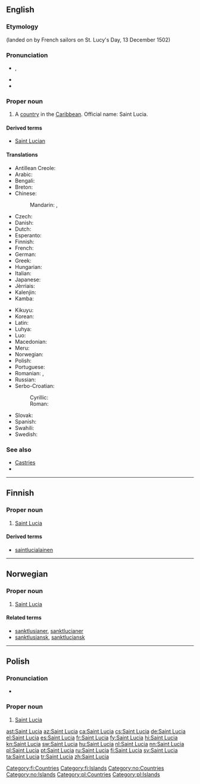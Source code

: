 ==English==

{{wikipedia}}

===Etymology===
{{etyl|la|en}} {{term|sancta||saint|lang=la}} {{term|Lucia||Lucy}} (landed on by French sailors on St. Lucy's Day, 13 December 1502)

===Pronunciation===
* {{a|UK|US}} {{IPA|/seɪnt ˈluː.ʃə/}}, {{X-SAMPA|/seInt "lu:.s@/}}
* {{audio|en-us-Saint Lucia.ogg|Audio (US)}}
* {{rhymes|uːʃə}}

===Proper noun===
{{en-proper noun}}

# A [[country]] in the [[Caribbean]]. Official name: Saint Lucia.

====Derived terms====
* [[Saint Lucian]]

====Translations====
{{trans-top|country in the Caribbean}}
* Antillean Creole: {{t|gcf|Sentlisi}}
* Arabic: {{t|ar|سانت لوسيا|f|tr=sant lusiya|sc=Arab}}
* Bengali: {{t|bn|সেন্ট লুসিয়া|sc=Beng}}
* Breton: {{t|br|Saint Lucia}}
* Chinese:
*: Mandarin: {{t+|cmn|聖盧西亞|sc=Hani}}, {{t|cmn|圣卢西亚|tr=Shènglúxīyà|sc=Hani}}
* Czech: {{t+|cs|Svatá Lucie|f}}
* Danish: {{t|da|Saint Lucia}}
* Dutch: {{l|nl|Saint Lucia}}
* Esperanto: {{t|eo|Sent-Lucio}}
* Finnish: {{l|fi|Saint Lucia}}
* French: {{t+|fr|Sainte-Lucie}} {{qualifier|used without the definite article}}
* German: {{l|de|Saint Lucia}}
* Greek: {{t+|el|Αγία Λουκία|tr=Aγía Lukía|sc=Grek}}
* Hungarian: {{t|hu|Szent Lucia}}
* Italian: {{l|it|Saint Lucia}}
* Japanese: {{t|ja|セントルシア|tr=Sentorushia}}
* Jèrriais: {{t|roa-jer|Sainte Lucie|f}}
* Kalenjin: {{t|kln|Santalusia}}
* Kamba: {{t|kam|Santalusia}}
{{trans-mid}}
* Kikuyu: {{t|ki|Santalusia}}
* Korean: {{t+|ko|세인트루시아|tr=Seinteurusia|sc=Hang}}
* Latin: {{t|la|Sancta Lucia|f}}
* Luhya: {{t|luy|Santalusia}}
* Luo: {{t|luo|Santalusia}}
* Macedonian: {{t|mk|Света Луција|f|tr=Svéta Lúcija|sc=Cyrl}}
* Meru: {{t|mer|Santalusia}}
* Norwegian: {{t|no|Saint Lucia}}
* Polish: {{l|pl|Saint Lucia}} {{n}}
* Portuguese: {{t+|pt|Santa Lúcia}}
* Romanian: {{t|ro|Sfânta Lucia}}, {{t|ro|Saint Lucia|f}}
* Russian: {{t|ru|Сент-Люсия|f|tr=Sent-Ljúsija|sc=Cyrl}}
* Serbo-Croatian:
*: Cyrillic: {{t|sh|Света Луција|sc=Cyrl}}
*: Roman: {{t|sh|Sveta Lucija}}
* Slovak: {{t|sk|Svätá Lucia|f}}
* Spanish: {{t+|es|Santa Lucía}}
* Swahili: {{t+|sw|Santalusia}}
* Swedish: {{t+|sv|Saint Lucia}}
{{trans-bottom}}

===See also===
* [[Castries]]
* {{list:countries of North America/en}}

----

==Finnish==
{{wikipedia|lang=fi}}

===Proper noun===
{{head|fi|proper noun|head=[[saint|Saint]] [[Lucia]]}}

# [[#English|Saint Lucia]]

====Derived terms====
* [[saintlucialainen]]

[[Category:fi:Countries]]
[[Category:fi:Islands]]

----

==Norwegian==

===Proper noun===
{{head|no|proper noun}}

# [[#English|Saint Lucia]]

====Related terms====
* [[sanktlusianer]], [[sanktlucianer]]
* [[sanktlusiansk]], [[sanktluciansk]]

[[Category:no:Countries]]
[[Category:no:Islands]]

----

==Polish==

===Pronunciation===
* {{IPA|/sɛnt‿ˈluʂɛ/|lang=pl}}

===Proper noun===
{{head|pl|proper noun|g=n|undeclinable}}

# [[#English|Saint Lucia]]

[[Category:pl:Countries]]
[[Category:pl:Islands]]

[[ast:Saint Lucia]]
[[az:Saint Lucia]]
[[ca:Saint Lucia]]
[[cs:Saint Lucia]]
[[de:Saint Lucia]]
[[el:Saint Lucia]]
[[es:Saint Lucia]]
[[fr:Saint Lucia]]
[[fy:Saint Lucia]]
[[hi:Saint Lucia]]
[[kn:Saint Lucia]]
[[sw:Saint Lucia]]
[[hu:Saint Lucia]]
[[nl:Saint Lucia]]
[[nn:Saint Lucia]]
[[pl:Saint Lucia]]
[[pt:Saint Lucia]]
[[ru:Saint Lucia]]
[[fi:Saint Lucia]]
[[sv:Saint Lucia]]
[[ta:Saint Lucia]]
[[tr:Saint Lucia]]
[[zh:Saint Lucia]]